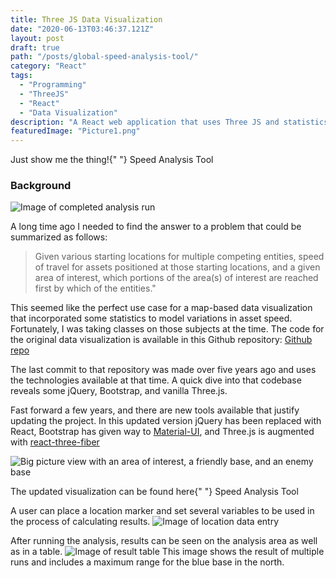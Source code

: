 ```yaml
---
title: Three JS Data Visualization
date: "2020-06-13T03:46:37.121Z"
layout: post
draft: true
path: "/posts/global-speed-analysis-tool/"
category: "React"
tags:
  - "Programming"
  - "ThreeJS"
  - "React"
  - "Data Visualization"
description: "A React web application that uses Three JS and statistics to visualize a global time-distance problem related to sea control."
featuredImage: "Picture1.png"
---
```



<Pullquote>
  Just show me the thing!{" "}
  <GatsbyLink to="/global-speed-analysis-tool/">Speed Analysis Tool</GatsbyLink>
</Pullquote>

### Background

![Image of completed analysis run](./Picture1.png)

A long time ago I needed to find the answer to a problem that could be summarized as follows:

> Given various starting locations for multiple competing entities, speed of travel for assets positioned at those starting locations, and a given area of interest, which portions of the area(s) of interest are reached first by which of the entities."

This seemed like the perfect use case for a map-based data visualization that incorporated some statistics to model variations in asset speed. Fortunately, I was taking classes on those subjects at the time.
The code for the original data visualization is available in this Github repository: [Github repo](https://github.com/reggie3/Capstone-GetThereFirst)

The last commit to that repository was made over five years ago and uses the technologies available at that time. A quick dive into that codebase reveals some jQuery, Bootstrap, and vanilla Three.js.

Fast forward a few years, and there are new tools available that justify updating the project. In this updated version jQuery has been replaced with React, Bootstrap has given way to [Material-UI](https://material-ui.com/), and Three.js is augmented with [react-three-fiber](https://github.com/react-spring/react-three-fiber)

![Big picture view with an area of interest, a friendly base, and an enemy base](./Picture4.png)

<Pullquote>
  The updated visualization can be found here{" "}
  <GatsbyLink to="/global-speed-analysis-tool/">Speed Analysis Tool</GatsbyLink>
</Pullquote>

A user can place a location marker and set several variables to be used in the process of calculating results.
![Image of location data entry](./Picture2.png)

After running the analysis, results can be seen on the analysis area as well as in a table.
![Image of result table](./Picture3.png)
This image shows the result of multiple runs and includes a maximum range for the blue base in the north.
